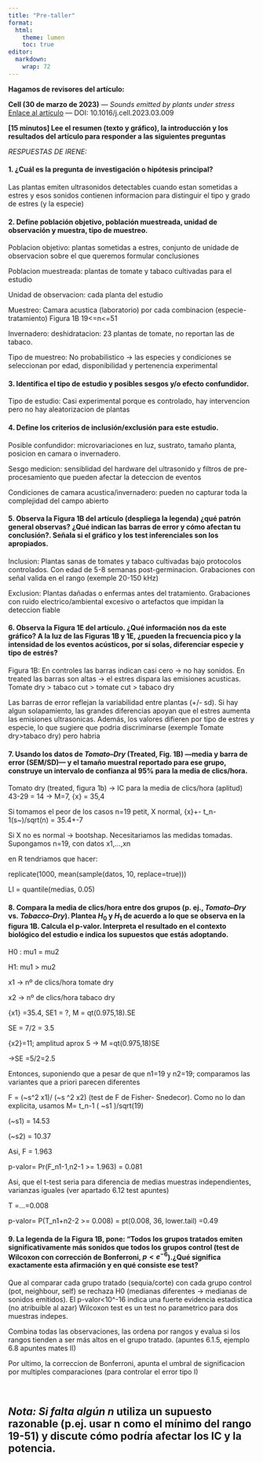 ```yaml
---
title: "Pre-taller"
format:
  html:
    theme: lumen
    toc: true
editor: 
  markdown: 
    wrap: 72
---
```


**Hagamos de revisores del artículo:**

::: {.callout-important title="Artículo a revisar"}
**Cell (30 de marzo de 2023)** — *Sounds emitted by plants under
stress*\
[Enlace al
artículo](https://www.cell.com/cell/fulltext/S0092-8674(23)00262-3) —
DOI: 10.1016/j.cell.2023.03.009
:::

**\[15 minutos\] Lee el resumen (texto y gráfico), la introducción y los
resultados del artículo para responder a las siguientes preguntas**

*RESPUESTAS DE IRENE:*

#### 1. ¿Cuál es la pregunta de investigación o hipótesis principal?

Las plantas emiten ultrasonidos detectables cuando estan sometidas a
estres y esos sonidos contienen informacion para distinguir el tipo y
grado de estres (y la especie)

#### 2. Define población objetivo, población muestreada, unidad de observación y muestra, tipo de muestreo.

Poblacion objetivo: plantas sometidas a estres, conjunto de unidade de
observacion sobre el que queremos formular conclusiones

Poblacion muestreada: plantas de tomate y tabaco cultivadas para el
estudio

Unidad de observacion: cada planta del estudio

Muestreo: Camara acustica (laboratorio) por cada combinacion
(especie-tratamiento) Figura 1B 19\<=n\<=51

Invernadero: deshidratacion: 23 plantas de tomate, no reportan las de
tabaco.

Tipo de muestreo: No probabilistico -\> las especies y condiciones se
seleccionan por edad, disponibilidad y pertenencia experimental

#### 3. Identifica el tipo de estudio y posibles sesgos y/o efecto confundidor.

Tipo de estudio: Casi experimental porque es controlado, hay
intervencion pero no hay aleatorizacion de plantas

#### 4. Define los criterios de inclusión/exclusión para este estudio.

Posible confundidor: microvariaciones en luz, sustrato, tamaño planta,
posicion en camara o invernadero.

Sesgo medicion: sensiblidad del hardware del ultrasonido y filtros de
pre-procesamiento que pueden afectar la deteccion de eventos

Condiciones de camara acustica/invernadero: pueden no capturar toda la
complejidad del campo abierto

#### 5. Observa la Figura 1B del artículo (despliega la legenda) ¿qué patrón general observas? ¿Qué indican las barras de error y cómo afectan tu conclusión?. Señala si el gráfico y los test inferenciales son los apropiados.

Inclusion: Plantas sanas de tomates y tabaco cultivadas bajo protocolos
controlados. Con edad de 5-8 semanas post-germinacion. Grabaciones con
señal valida en el rango (exemple 20-150 kHz)

Exclusion: Plantas dañadas o enfermas antes del tratamiento. Grabaciones
con ruido electrico/ambiental excesivo o artefactos que impidan la
deteccion fiable

#### 6. Observa la Figura 1E del artículo. ¿Qué información nos da este gráfico? A la luz de las Figuras 1B y 1E, ¿pueden la frecuencia pico y la intensidad de los eventos acústicos, por sí solas, diferenciar especie y tipo de estrés?

Figura 1B: En controles las barras indican casi cero -\> no hay sonidos.
En treated las barras son altas -\> el estres dispara las emisiones
acusticas. Tomate dry \> tabaco cut \> tomate cut \> tabaco dry

Las barras de error reflejan la variabilidad entre plantas (+/- sd). Si
hay algun solapamiento, las grandes diferencias apoyan que el estres
aumenta las emisiones ultrasonicas. Además, los valores difieren por
tipo de estres y especie, lo que sugiere que podria discriminarse
(exemple Tomate dry\>tabaco dry) pero habria

#### 7. Usando los datos de *Tomato–Dry* (Treated, Fig. 1B) —media y barra de error (SEM/SD)— y el tamaño muestral reportado para ese grupo, construye un intervalo de confianza al 95% para la media de clics/hora.

Tomato dry (treated, figura 1b) -\> IC para la media de clics/hora
(aplitud) 43-29 = 14 -\> M=7, \bar{x} = 35,4

Si tomamos el peor de los casos n=19 petit, X normal, \bar{x}+-
t_n-1(s\~)/sqrt(n) = 35.4+-7

Si X no es normal -\> bootshap. Necesitariamos las medidas tomadas.
Supongamos n=19, con datos x1,...,xn

en R tendriamos que hacer:

replicate(1000, mean(sample(datos, 10, replace=true)))

LI = quantile(medias, 0.05)

#### 8. Compara la media de clics/hora entre dos grupos (p. ej., *Tomato–Dry* vs. *Tobacco–Dry*). Plantea $H_0$ y $H_1$ de acuerdo a lo que se observa en la figura 1B. Calcula el p-valor. Interpreta el resultado en el contexto biológico del estudio e indica los supuestos que estás adoptando.

H0 : mu1 = mu2

H1: mu1 \> mu2

x1 -\> nº de clics/hora tomate dry

x2 -\> nº de clics/hora tabaco dry

\bar{x1} =35.4, SE1 = ?, M = qt(0.975,18).SE

SE = 7/2 = 3.5

\bar{x2}=11; amplitud aprox 5 -\> M =qt(0.975,18)SE

-\>SE =5/2=2.5

Entonces, suponiendo que a pesar de que n1=19 y n2=19; comparamos las
variantes que a priori parecen diferentes

F = (\~s\^2 x1)/ (\~s \^2 x2) (test de F de Fisher- Snedecor). Como no
lo dan explicita, usamos M= t_n-1 ( \~s1 )/sqrt(19)

(\~s1) = 14.53

(\~s2) = 10.37

Asi, F = 1.963

p-valor= Pr(F_n1-1,n2-1 \>= 1.963) = 0.081

Asi, que el t-test seria para diferencia de medias muestras
independientes, varianzas iguales (ver apartado 6.12 test apuntes)

T =...=0.008

p-valor= P(T_n1+n2-2 \>= 0.008) = pt(0.008, 36, lower.tail) =0.49

#### 9. La legenda de la Figura 1B, pone: “Todos los grupos tratados emiten significativamente más sonidos que todos los grupos control (test de Wilcoxon con corrección de Bonferroni, $p< e^{-6}$).¿Qué significa exactamente esta afirmación y en qué consiste ese test?

Que al comparar cada grupo tratado (sequia/corte) con cada grupo control
(pot, neighbour, self) se rechaza H0 (medianas diferentes -\> medianas
de sonidos emitidos). El p-valor\<10\^-16 indica una fuerte evidencia
estadistica (no atribuible al azar) Wilcoxon test es un test no
parametrico para dos muestras indepes.

Combina todas las observaciones, las ordena por rangos y evalua si los
rangos tienden a ser más altos en el grupo tratado. (apuntes 6.1.5,
ejemplo 6.8 apuntes mates II)

Por ultimo, la correccion de Bonferroni, apunta el umbral de
significacion por multiples comparaciones (para controlar el error tipo
I)

<br>

## *Nota: Si falta algún* $n$ utiliza un supuesto razonable (p.ej. usar n como el mínimo del rango 19-51) y discute cómo podría afectar los IC y la potencia.

